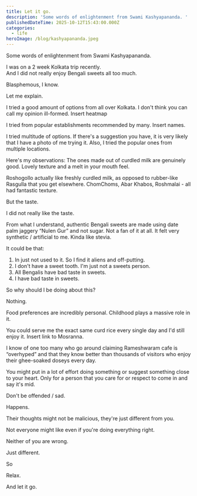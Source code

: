 ```yaml
---
title: Let it go.
description: 'Some words of enlightenment from Swami Kashyapananda. '
publishedDateTime: 2025-10-12T15:43:00.000Z
categories:
  - life
heroImage: /blog/kashyapananda.jpeg
---
```


Some words of enlightenment from Swami Kashyapananda.

I was on a 2 week Kolkata trip recently. \
And I did not really enjoy Bengali sweets all too much.

Blasphemous, I know.

Let me explain.

I tried a good amount of options from all over Kolkata. I don't think you can call my opinion ill-formed.
Insert heatmap

I tried from popular establishments recommended by many.
Insert names.

I tried multitude of options. If there's a suggestion you have, it is very likely that I have a photo of me trying it.
Also, I tried the popular ones from multiple locations.

Here's my observations:
The ones made out of curdled milk are genuinely good. Lovely texture and a melt in your mouth feel.

Roshogollo actually like freshly curdled milk, as opposed to rubber-like Rasgulla that you get elsewhere.
ChomChoms, Abar Khabos, Roshmalai - all had fantastic texture.

But the taste.

I did not really like the taste.

From what I understand, authentic Bengali sweets are made using date palm jaggery “Nulen Gur” and not sugar.
Not a fan of it at all.
It felt very synthetic / artificial to me. Kinda like stevia.

It could be that:

1. In just not used to it. So I find it aliens and off-putting.
2. I don't have a sweet tooth. I'm just not a sweets person.
3. All Bengalis have bad taste in sweets.
4. I have bad taste in sweets.

So why should I be doing about this?

Nothing.

Food preferences are incredibly personal.
Childhood plays a massive role in it.

You could serve me the exact same curd rice every single day and I'd still enjoy it.
Insert link to Mosranna.

I know of one too many who go around claiming Rameshwaram cafe is “overhyped” and that they know better than thousands of visitors who enjoy their ghee-soaked doseys every day.

You might put in a lot of effort doing something or suggest something close to your heart.
Only for a person that you care for or respect to come in and say it's mid.

Don't be offended / sad.

Happens.

Their thoughts might not be malicious, they're just different from you.

Not everyone might like even if you're doing everything right.

Neither of you are wrong.

Just different.

So

Relax.

And let it go.
